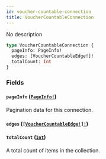 ```yaml
---
id: voucher-countable-connection
title: VoucherCountableConnection
---
```


No description

```graphql
type VoucherCountableConnection {
  pageInfo: PageInfo!
  edges: [VoucherCountableEdge!]!
  totalCount: Int
}
```

### Fields

#### `pageInfo` ([`PageInfo!`](../../../developer/api-reference/objects/page-info))

Pagination data for this connection.

#### `edges` ([`[VoucherCountableEdge!]!`](../../../developer/api-reference/objects/voucher-countable-edge))

#### `totalCount` ([`Int`](../../../developer/api-reference/scalars/int))

A total count of items in the collection.
